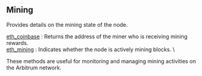 ## Mining

Provides details on the mining state of the node.

[eth_coinbase](/arbitrum-api/mining/eth_coinbase) : Returns the address of the miner who is receiving mining rewards.  \
[eth_mining](/arbitrum-api/mining/eth_mining) : Indicates whether the node is actively mining blocks. \

These methods are useful for monitoring and managing mining activities on the Arbitrum network.
